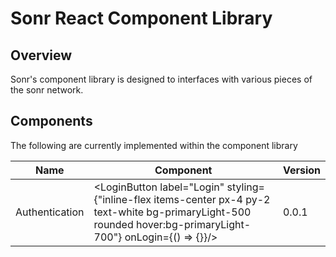 
<Meta title="Sonr React Component Library" />

# Sonr React Component Library

## Overview
Sonr's component library is designed to interfaces with various pieces of the sonr network.


## Components
The following are currently implemented within the component library

| Name | Component | Version |
|------|---------------|---------|
|Authentication|             <div className="flex flex-col items-center mx-auto p-8"><LoginButton label="Login" styling={"inline-flex items-center px-4 py-2 text-white bg-primaryLight-500 rounded hover:bg-primaryLight-700"} onLogin={() => {}}/></div>| 0.0.1|
